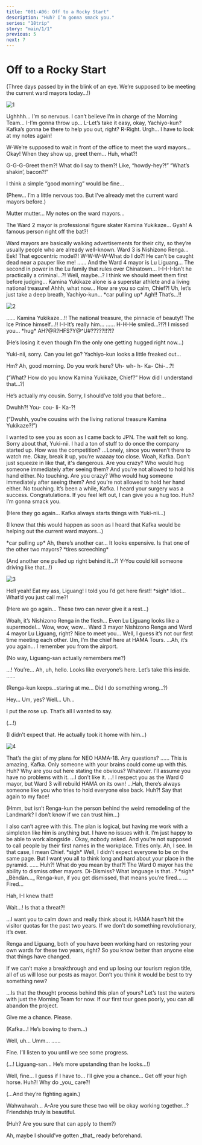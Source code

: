 ```yaml
---
title: "001-A06: Off to a Rocky Start"
description: "Huh? I’m gonna smack you."
series: "18trip"
story: "main/1/1"
previous: 5
next: 7
---
```



# Off to a Rocky Start

<Divider loc="HAMA Tours" />

<Bubble mc>
<p class="t">(Three days passed by in the blink of an eye. We’re supposed to be meeting the current ward mayors today…!)</p>
</Bubble>

![1](1.jpg)

<Bubble character="Yachiyo">
Ughhhh… I’m so nervous. I can’t believe I’m in charge of the Morning Team… I-I’m gonna throw up…
</Bubble>

<Bubble mc>
L-Let’s take it easy, okay, Yachiyo-kun? Kafka’s gonna be there to help you out, right?
</Bubble>

<Bubble character="Yachiyo">
R-Right. Urgh… I have to look at my notes again!

W-We’re supposed to wait in front of the office to meet the ward mayors… Okay! When they show up, greet them… Huh, what?!

G-G-G-Greet them?! What do I say to them?! Like, “howdy-hey?!” “What’s shakin’, bacon?!”
</Bubble>

<Bubble mc>
I think a simple “good morning” would be fine…

<p class="t">(Phew… I’m a little nervous too. But I’ve already met the current ward mayors before.)</p>
</Bubble>

<Bubble character="Yachiyo">
Mutter mutter… My notes on the ward mayors…

The Ward 2 mayor is professional figure skater Kamina Yukikaze… Gyah! A famous person right off the bat?!
</Bubble>

<Bubble mc>
Ward mayors are basically walking advertisements for their city, so they’re usually people who are already well-known.
</Bubble>

<Bubble character="Yachiyo">
Ward 3 is Nishizono Renga… Eek! That egocentric model?! W-W-W-W-What do I do?! He can’t be caught dead near a pauper like me!
</Bubble>

<Bubble mc>
……
</Bubble>

<Bubble character="Yachiyo">
And the Ward 4 mayor is Lu Liguang… The second in power in the Lu family that rules over Chinatown… I-I-I-I-Isn’t he practically a criminal…?!
</Bubble>

<Bubble mc>
Well, maybe…? I think we should meet them first before judging…
</Bubble>

<Bubble character="Yachiyo">
Kamina Yukikaze alone is a superstar athlete and a living national treasure! Ahhh, what now… How are you so calm, Chief?!
</Bubble>

<Bubble mc>
Uh, let’s just take a deep breath, Yachiyo-kun…
</Bubble>

<Narration>
&ast;car pulling up&ast;
</Narration>

<Bubble character="Yachiyo">
Agh!! That’s…!!
</Bubble>

![2](2.jpg)

<Bubble character="Yukikaze">
……
</Bubble>

<Bubble character="Yachiyo">
Kamina Yukikaze…!! The national treasure, the pinnacle of beauty!! The Ice Prince himself…!! I-I-It’s really him…
</Bubble>

<Bubble character="Yukikaze">
……
</Bubble>

<Bubble character="Yachiyo">
H-H-He smiled…?!?!
</Bubble>

<Bubble character="Yukikaze">
I missed you… &ast;hug&ast;
</Bubble>

<Bubble character="Yachiyo">
AH?@R?HFS?Y@^U#?????!!?!?
</Bubble>

<Bubble mc>
<p class="t">(He’s losing it even though I’m the only one getting hugged right now…)</p>

Yuki-nii, sorry. Can you let go? Yachiyo-kun looks a little freaked out…
</Bubble>

<Bubble character="Yukikaze">
Hm? Ah, good morning. Do you work here?
</Bubble>

<Bubble character="Yachiyo">
Uh- wh- h- Ka- Chi-...?!
</Bubble>

<Bubble mc>
<p class="t">(“What? How do you know Kamina Yukikaze, Chief?” How did I understand that…?)</p>

He’s actually my cousin. Sorry, I should’ve told you that before…
</Bubble>

<Bubble character="Yachiyo">
Dwuhh?! You- cou- li- Ka-?!
</Bubble>

<Bubble mc>
<p class="t">(“Dwuhh, you’re cousins with the living national treasure Kamina Yukikaze?!”)</p>
</Bubble>

<Bubble character="Yukikaze">
I wanted to see you as soon as I came back to JPN. The wait felt so long.
</Bubble>

<Bubble mc>
Sorry about that, Yuki-nii. I had a ton of stuff to do once the company started up. How was the competition?
</Bubble>

<Bubble character="Yukikaze">
…Lonely, since you weren’t there to watch me.
</Bubble>

<Bubble character="Kafka">
Okay, break it up, you’re waaaay too close.
</Bubble>

<Bubble mc>
Woah, Kafka. Don't just squeeze in like that, it's dangerous.
</Bubble>

<Diff g="m">
<Bubble character="Kafka">
Are you crazy? Who would hug someone immediately after seeing them? And you’re not allowed to hold his hand either. No touching.
</Bubble>
</Diff>
<Diff g="f">
<Bubble character="Kafka">
Are you crazy? Who would hug someone immediately after seeing them? And you’re not allowed to hold her hand either. No touching.
</Bubble>
</Diff>

<Bubble character="Yukikaze">
It’s been a while, Kafka. I heard your surgery was a success. Congratulations. If you feel left out, I can give you a hug too.
</Bubble>

<Bubble character="Kafka">
Huh? I’m gonna smack you.
</Bubble>

<Bubble mc>
<p class="t">(Here they go again… Kafka always starts things with Yuki-nii…)</p>

<p class="t">(I knew that this would happen as soon as I heard that Kafka would be helping out the current ward mayors…)</p>
</Bubble>

<Narration>
&ast;car pulling up&ast;
</Narration>

<Bubble mc>
Ah, there’s another car… It looks expensive. Is that one of the other two mayors?
</Bubble>

<Narration>
&ast;tires screeching&ast;
</Narration>

<Bubble mc>
<p class="t">(And another one pulled up right behind it…?! Y-You could kill someone driving like that…!)</p>
</Bubble>

![3](3.jpg)

<Bubble character="Renga">
Hell yeah! Eat my ass, Liguang! I told you I’d get here first!!
</Bubble>

<Bubble character="Liguang">
&ast;sigh&ast; Idiot…
</Bubble>

<Bubble character="Renga">
What’d you just call me?!
</Bubble>

<Bubble mc>
<p class="t">(Here we go again… These two can never give it a rest…)</p>
</Bubble>

<Bubble character="Yachiyo">
Woah, it’s Nishizono Renga in the flesh… Even Lu Liguang looks like a supermodel… Wow, wow, wow…
</Bubble>

<Bubble mc>
Ward 3 mayor Nishizono Renga and Ward 4 mayor Lu Liguang, right? Nice to meet you… Well, I guess it’s not our first time meeting each other. Um, I’m the chief here at HAMA Tours.
</Bubble>

<Bubble character="Liguang">
…Ah, it’s you again… I remember you from the airport.
</Bubble>

<Bubble mc>
<p class="t">(No way, Liguang-san actually remembers me?)</p>
</Bubble>

<Bubble character="Renga">
…! You’re…
</Bubble>

<Bubble mc>
Ah, uh, hello.
</Bubble>

<Bubble character="Kafka">
Looks like everyone’s here. Let’s take this inside.
</Bubble>

<Bubble character="Renga">
……
</Bubble>

<Bubble mc>
<p class="t">(Renga-kun keeps…staring at me… Did I do something wrong…?)</p>
</Bubble>

<Bubble character="Renga">
Hey…
</Bubble>

<Bubble mc>
Um, yes?
</Bubble>

<Bubble character="Renga">
Well… Uh…

I put the rose up. That’s all I wanted to say.
</Bubble>

<Bubble mc>
<p class="t">(…!)</p>

<p class="t">(I didn’t expect that. He actually took it home with him…)</p>
</Bubble>

<Divider loc="HAMA Tours - Office Floor" />

![4](4.jpg)

<Bubble character="Kafka">
That’s the gist of my plans for NEO HAMA-18. Any questions?
</Bubble>

<Bubble character="Liguang">
……
</Bubble>

<Bubble character="Yukikaze">
This is amazing, Kafka. Only someone with your brains could come up with this.
</Bubble>

<Bubble character="Kafka">
Huh? Why are you out here stating the obvious? Whatever. I’ll assume you have no problems with it.
</Bubble>

<Bubble character="Renga">
…I don’t like it.
</Bubble>

<Bubble mc>
…!
</Bubble>

<Bubble character="Renga">
I respect you as the Ward 0 mayor, but Ward 3 will rebuild HAMA on its own!
</Bubble>

<Bubble character="Liguang">
…Hah, there’s always someone like you who tries to hold everyone else back.
</Bubble>

<Bubble character="Renga">
Huh?! Say that again to my face!
</Bubble>

<Bubble mc>
<p class="t">(Hmm, but isn’t Renga-kun the person behind the weird remodeling of the Landmark? I don’t know if we can trust him…)</p>
</Bubble>

<Bubble character="Liguang">
I also can’t agree with this. The plan is logical, but having me work with a simpleton like him is anything but.
</Bubble>

<Bubble character="Yukikaze">
I have no issues with it. I’m just happy to be able to work alongside <Name first />.
</Bubble>

<Bubble character="Kafka">
Okay, nobody asked. And you’re not supposed to call people by their first names in the workplace. Titles only.
</Bubble>

<Bubble character="Yukikaze">
Ah, I see. In that case, I mean Chief.
</Bubble>

<Bubble character="Kafka">
&ast;sigh&ast; Well, I didn’t expect everyone to be on the same page. But I want you all to think long and hard about your place in the pyramid.
</Bubble>

<Bubble character="Liguang">
……
</Bubble>

<Bubble character="Renga">
Huh?! What do you mean by that?!
</Bubble>

<Bubble character="Kafka">
The Ward 0 mayor has the ability to dismiss other mayors.
</Bubble>

<Bubble character="Renga">
Di-Dismiss? What language is that…?
</Bubble>

<Bubble character="Liguang">
&ast;sigh&ast; _Bèndàn…_
</Bubble>

<Bubble mc>
Renga-kun, if you get dismissed, that means you’re fired…
</Bubble>

<Bubble character="Renga">
…Fired…

Hah, I-I knew that!!

Wait…! Is that a threat?!
</Bubble>

<Bubble character="Kafka">
…I want you to calm down and really think about it. HAMA hasn’t hit the visitor quotas for the past two years. If we don’t do something revolutionary, it’s over.

Renga and Liguang, both of you have been working hard on restoring your own wards for these two years, right? So you know better than anyone else that things have changed.

If we can’t make a breakthrough and end up losing our tourism region title, all of us will lose our posts as mayor. Don’t you think it would be best to try something new?
</Bubble>

<Bubble character="Liguang">
…Is that the thought process behind this plan of yours?
</Bubble>

<Bubble character="Kafka">
Let’s test the waters with just the Morning Team for now. If our first tour goes poorly, you can all abandon the project.

Give me a chance. Please.
</Bubble>

<Bubble mc>
<p class="t">(Kafka…! He’s bowing to them…)</p>
</Bubble>

<Bubble character="Renga">
Well, uh… Umm…
</Bubble>

<Bubble character="Liguang">
……

Fine. I’ll listen to you until we see some progress.
</Bubble>

<Bubble mc>
<p class="t">(…! Liguang-san… He’s more upstanding than he looks…!)</p>
</Bubble>

<Bubble character="Renga">
Well, fine… I guess if I have to… I’ll give you a chance…
</Bubble>

<Bubble character="Liguang">
Get off your high horse.
</Bubble>

<Bubble character="Renga">
Huh?! Why do _you_ care?!
</Bubble>

<Bubble mc>
<p class="t">(…And they’re fighting again.)</p>
</Bubble>

<Bubble character="Yachiyo">
Wahwahwah… A-Are you sure these two will be okay working together…?
</Bubble>

<Bubble character="Kafka">
Friendship truly is beautiful.
</Bubble>

<Bubble mc>
<p class="t">(Huh? Are you sure that can apply to them?)</p>
</Bubble>

<Bubble character="Kafka">
Ah, maybe I should’ve gotten _that_ ready beforehand.
</Bubble>
